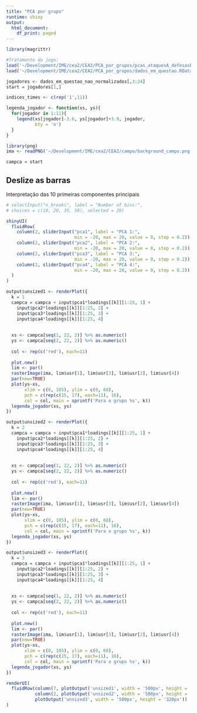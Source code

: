 ```yaml
---
title: "PCA por grupo"
runtime: shiny
output:
  html_document:
    df_print: paged
---
```

    
```r
library(magrittr)

#Tratamento do jogo:
load('~/Development/IME/cea2/CEA2/PCA_por_grupos/pcas_ataquesA_defesasB.RData')
load('~/Development/IME/cea2/CEA2/PCA_por_grupos/dados_em_questao.RData')

jogadores <- dados_em_questao_nao_normalizados[,3:24]
start = jogadores[1,]

indices_times <- c(rep('1',11))

legenda_jogador <- function(xs, ys){
  for(jogador in 1:11){
    legend(xs[jogador]-3.6, ys[jogador]+3.9, jogador,
           bty = 'n')
  }
}

library(png)
ima <- readPNG('~/Development/IME/cea2/CEA2/campo/background_campo.png')

campca = start
```

Deslize as barras {.sidebar}
-----------------------------------------------------------------------
  
  Interpretação das 10 primeiras componentes principais

```r
# selectInput("n_breaks", label = "Number of bins:",
# choices = c(10, 20, 35, 50), selected = 20)

shinyUI(
  fluidRow(
    column(2, sliderInput("pca1", label = "PCA 1:",
                          min = -20, max = 20, value = 0, step = 0.2)),
    column(2, sliderInput("pca2", label = "PCA 2:",
                          min = -20, max = 20, value = 0, step = 0.2)),
    column(2, sliderInput("pca3", label = "PCA 3:",
                          min = -20, max = 20, value = 0, step = 0.2)),
    column(2, sliderInput("pca4", label = "PCA 4:",
                          min = -20, max = 20, value = 0, step = 0.2))
  )
)
```

```r
output$unsized1 <- renderPlot({
  k = 1
  campca = campca + input$pca1*loadings[[k]][1:25, 1] +
    input$pca2*loadings[[k]][1:25, 2] +
    input$pca3*loadings[[k]][1:25, 3] +
    input$pca4*loadings[[k]][1:25, 4]
  
  
  xs <- campca[seq(1, 22, 2)] %>% as.numeric()
  ys <- campca[seq(2, 22, 2)] %>% as.numeric()
  
  col <- rep(c('red'), each=11)
  
  plot.new()
  lim <- par()
  rasterImage(ima, lim$usr[1], lim$usr[3], lim$usr[2], lim$usr[4])
  par(new=TRUE)
  plot(ys~xs,
       xlim = c(0, 105), ylim = c(0, 68),
       pch = c(rep(c(15, 17), each=11), 16),
       col = col, main = sprintf('Para o grupo %s', k))
  legenda_jogador(xs, ys)
})

output$unsized2 <- renderPlot({
  k = 2
  campca = campca + input$pca1*loadings[[k]][1:25, 1] +
    input$pca2*loadings[[k]][1:25, 2] +
    input$pca3*loadings[[k]][1:25, 3] +
    input$pca4*loadings[[k]][1:25, 4]
  
  
  xs <- campca[seq(1, 22, 2)] %>% as.numeric()
  ys <- campca[seq(2, 22, 2)] %>% as.numeric()
  
  col <- rep(c('red'), each=11)
  
  plot.new()
  lim <- par()
  rasterImage(ima, lim$usr[1], lim$usr[3], lim$usr[2], lim$usr[4])
  par(new=TRUE)
  plot(ys~xs,
       xlim = c(0, 105), ylim = c(0, 68),
       pch = c(rep(c(15, 17), each=11), 16),
       col = col, main = sprintf('Para o grupo %s', k))
  legenda_jogador(xs, ys)
})

output$unsized3 <- renderPlot({
  k = 3
  campca = campca + input$pca1*loadings[[k]][1:25, 1] +
    input$pca2*loadings[[k]][1:25, 2] +
    input$pca3*loadings[[k]][1:25, 3] +
    input$pca4*loadings[[k]][1:25, 4]
  
  
  xs <- campca[seq(1, 22, 2)] %>% as.numeric()
  ys <- campca[seq(2, 22, 2)] %>% as.numeric()
  
  col <- rep(c('red'), each=11)
  
  plot.new()
  lim <- par()
  rasterImage(ima, lim$usr[1], lim$usr[3], lim$usr[2], lim$usr[4])
  par(new=TRUE)
  plot(ys~xs,
       xlim = c(0, 105), ylim = c(0, 68),
       pch = c(rep(c(15, 17), each=11), 16),
       col = col, main = sprintf('Para o grupo %s', k))
  legenda_jogador(xs, ys)
})

renderUI(
  fluidRow(column(7, plotOutput('unsized1', width = '500px', height = '320px')),
           column(2, plotOutput('unsized2', width = '500px', height = '320px')),
           plotOutput('unsized3', width = '500px', height = '320px'))
)


```
